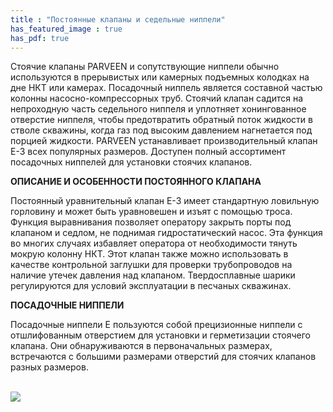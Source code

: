 ```yaml
---
title : "Постоянные клапаны и седельные ниппели"
has_featured_image : true
has_pdf: true
---
```


Стоячие клапаны PARVEEN и сопутствующие ниппели обычно используются в прерывистых или камерных подъемных колодках на дне НКТ или камерах. Посадочный ниппель является составной частью колонны насосно-компрессорных труб. Стоячий клапан садится на непроходную часть седельного ниппеля и уплотняет хонингованное отверстие ниппеля, чтобы предотвратить обратный поток жидкости в стволе скважины, когда газ под высоким давлением нагнетается под порцией жидкости. PARVEEN устанавливает производительный клапан E-3 всех популярных размеров. Доступен полный ассортимент посадочных ниппелей для установки стоячих клапанов.

**ОПИСАНИЕ И ОСОБЕННОСТИ ПОСТОЯННОГО КЛАПАНА**

Постоянный уравнительный клапан E-3 имеет стандартную ловильную горловину и может быть уравновешен и изъят с помощью троса. Функция выравнивания позволяет оператору закрыть порты под клапаном и седлом, не поднимая гидростатический насос. Эта функция во многих случаях избавляет оператора от необходимости тянуть мокрую колонну НКТ. Этот клапан также можно использовать в качестве контрольной заглушки для проверки трубопроводов на наличие утечек давления над клапаном. Твердосплавные шарики регулируются для условий эксплуатации в песчаных скважинах.

**ПОСАДОЧНЫЕ НИППЕЛИ**

Посадочные ниппели E пользуются собой прецизионные ниппели с отшлифованным отверстием для установки и герметизации стоячего клапана. Они обнаруживаются в первоначальных размерах, встречаются с большими размерами отверстий для стоячих клапанов разных размеров.

<br />

<Image src={image} />